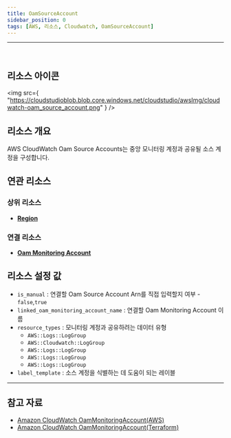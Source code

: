 ```yaml
---
title: OamSourceAccount
sidebar_position: 0
tags: [AWS, 리소스, Cloudwatch, OamSourceAccount]
---
```


<hr />
<br />

## 리소스 아이콘

<img
    src={
        "https://cloudstudioblob.blob.core.windows.net/cloudstudio/awsImg/cloudwatch-oam_source_account.png"
    }
/>

## 리소스 개요

AWS CloudWatch Oam Source Accounts는 중앙 모니터링 계정과 공유될 소스 계정을 구성합니다.

## 연관 리소스

### 상위 리소스

-   [**Region**](https://docs.cstudio.app/docs/resource/aws/Base/Region)

### 연결 리소스

-   [**Oam Monitoring Account**](https://docs.cstudio.app/docs/resource/aws/Cloudwatch/OamMonitoringAccount)

## 리소스 설정 값

-   `is_manual` : 연결할 Oam Source Account Arn를 직접 입력할지 여부 - `false`,`true`
-   `linked_oam_monitoring_account_name` : 연결할 Oam Monitoring Account 이름 
-   `resource_types` : 모니터링 계정과 공유하려는 데이터 유형
    -   `AWS::Logs::LogGroup`
    -   `AWS::Cloudwatch::LogGroup`
    -   `AWS::Logs::LogGroup`
    -   `AWS::Logs::LogGroup`
    -   `AWS::Logs::LogGroup`
-   `label_template` : 소스 계정을 식별하는 데 도움이 되는 레이블




---

## 참고 자료

-   [Amazon CloudWatch OamMonitoringAccount(AWS)](https://docs.aws.amazon.com/AmazonCloudWatch/latest/monitoring/CloudWatch-Unified-Cross-Account-Setup.html#Unified-Cross-Account-Setup-ConfigureSourceAccount)
-   [Amazon CloudWatch OamMonitoringAccount(Terraform)](https://registry.terraform.io/providers/hashicorp/aws/latest/docs/resources/oam_link)

